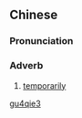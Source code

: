 ==Chinese==
{{zh-forms}}

===Pronunciation===
{{zh-pron
|m=gùqiě
|cat=adv
}}

===Adverb===
{{zh-adv}}

# {{lb|zh|archaic}} [[temporarily]]

[[Category:Mandarin archaic terms|gu4qie3]]